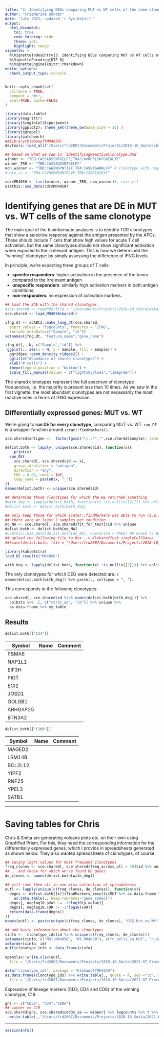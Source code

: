 ```yaml
---
title: "3. Identifying DEGs comparing MUT vs WT cells of the same clonotype (MR4050)"
author: "Friederike Dündar"
date: "July 2021; updated `r Sys.Date()`"
output:
  html_document:
    toc: true
    code_folding: hide
    theme: yeti
    highlight: tango
vignette: >
  %\VignetteIndexEntry{3. Identifying DEGs comparing MUT vs WT cells of the same clonotype (MR4050)}
  %\VignetteEncoding{UTF-8}
  %\VignetteEngine{knitr::rmarkdown}
editor_options: 
  chunk_output_type: console
---
```


```r
knitr::opts_chunk$set(
  collapse = TRUE,
  comment = "#>",
  eval=TRUE, cache=FALSE
)
```
```r
library(data.table)
library(magrittr)
library(SingleCellExperiment)  
library(ggplot2); theme_set(theme_bw(base_size = 16) )
library(ggrepel)
library(patchwork)
##library(KlebanoffMR4050)
devtools::load_all("/Users/frd2007/Documents/Projects/2018-10_Smita/chris-klebanoff/KlebanoffMR4050")
```


```r
## based on what we saw in `IdentifyingReactiveClonotype.Rmd`
winner <- "TRB:CASSADSSNTGELFF;TRA:CAVRDPLSNFGNEKLTF"
winner_TRB <- "TRB:CASSADSSNTGELFF"
non_winner <- "TRB:CAWSWGYNTIYF;TRA:CAVGTGANNLFF" # clonotype with negative delta IFNg
#rare_ct <- "TRA:CVVNFRNSGNTPLVF;TRB:CSARLNIQYF"
```

```r
cdrsMR4050 <- list(winner, winner_TRB, non_winner)#, rare_ct)
usethis::use_data(cdrsMR4050)
```


# Identifying genes that are DE in MUT vs. WT cells of the same clonotype 

The main goal of the bioinformatic analyses is to identify TCR clonotypes that show a selective response against the antigen presented by the APCs.
These should include T cells that show high values for acute T cell activation, but the same clonotypes should _not_ show significant activation when exposed to the irrelevant antigen. This is how we determined the "winning" clonotype: by simply assessing the difference of IFNG levels.

In principle, we're expecting three groups of T cells:

* __specific responders__: higher activation in the presence of the tumor compared to the irrelevant antigen
* __unspecific responders__: similarly high activation markers in both antigen conditions;
* __non-responders__: no expression of activation markers.


```r
## Load the SCE with the shared clonotypes
#sce.shared <- readRDS(file = "~/Documents/Projects/2018-10_Smita/data/sce_sharedClonotypes_Mar2020.RDS")
sce.shared <- load_MR4050shared()
```
```r
ifng.dt <- scABC2::make_long_dt(sce.shared,
  exprs_values = "logcounts", features = "IFNG",
  include_metaData=c("Sample", "id"))
setnames(ifng.dt, "feature_name","gene_name")
```

```r
ifng.dt[, .N, c("Sample","id")] %>%
 ggplot(., aes(x = N, y = Sample, fill = Sample)) +
  ggridges::geom_density_ridges2() +
  ggtitle("Abundance of shared clonotypes") + 
  xlab("# cells") +
  theme(legend.position = "bottom") +
  scale_fill_manual(values = c("lightskyblue1","limegreen"))
```

The shared clonotypes represent the full spectrum of clonotype frequencies, i.e. the majority is present less than 10 times.
As we saw in the first vignette, the most abundant clonotypes are not necessarily the most reactive ones in terms of IFNG expression.

## Differentially expressed genes: MUT vs. WT

We're going to **run DE for every clonotype**, comparing MUT vs. WT. 
`run_DE` is a wrapper function around `scran::findMarkers()`.

```r
sce.shared$antigen <-  factor(gsub("\\..*","",sce.shared$Sample), levels = c("WT", "MUT"), ordered = TRUE)

delist.both <- lapply( unique(sce.shared$id), function(x){
    print(x)
  run_DE(
    sce.shared[, sce.shared$id == x],
    group_identifier = "antigen",
    direction = "any",
    FDR = 0.05, rank = Inf,
    comp_name = paste0(x, "_"))
})
names(delist.both) <- unique(sce.shared$id)

## determine those clonotypes for which the DE returned something
#with_deg <- lapply(delist.both, function(x) !is.null(x[[2]])) %>% unlist
#delist.both <- delist.both[with_deg] 

## only keep those for which scater::findMarkers was able to run (i.e.,
## there were at least 2 samples per condition
no_NA <- sce.shared[, sce.shared$fit_for_test]$id %>% unique
delist.both <- delist.both[no_NA]
#usethis::use_data(delist.both[no_NA], overwrite = TRUE) ## moved to Box
## upload the following file to Box --> KlebanoffLab_singleCellData/
##!save(delist.both, file = "/Users/frd2007/Documents/Projects/2018-10_Smita/2021-07_ProcessingMR4050/delist.both_MR4050.rda")
```

```r
library(kableExtra)
load_DE_results("MR4050")

with_deg <- lapply(delist.both, function(x) !is.null(x[[2]])) %>% unlist
```

The only clonotypes for which DEG were detected are: `r names(delist.both[with_deg]) %>% paste(., collapse = ", ")`.

This corresponds to the following clonotypes:

```r
sce.shared[, sce.shared$id %in% names(delist.both[with_deg])] %>% 
  colData %>% .[, c("cdr3s_aa", "id")] %>% unique %>% 
  as.data.frame %>% my_table
```

## Results 

```r
delist.both[["C24"]]
```

|Symbol | Name | Comment | 
|--------|-------|-------|
| PSMA6 |||
| NAP1L1||
|EIF3H |||
|PIGT|||
|ECI2|||
|JOSD1|||
|GOLGB1|||
|ARHGAP25|||
|BTN3A2|||

```r
delist.both[["C160"]] 
```

|Symbol | Name | Comment | 
|--------|-------|-------|
| MAGED2 |||
| LSM14B |||
| BCL2L12 |||
| YIPF2 |||
|RNF25 |||
|YPEL3|||
|SATB1|||

------------------

# Saving tables for Chris

Chris & Smita are generating volcano plots etc. on their own using GraphPad Prism. 
For this, they need the corresponding information for the differentially expressed genes, which I provide in spreadsheets generated as shown below. 
They also wanted spreadsheets of clonotypes, of course.

```r
## saving logFC values for most frequent clonotypes
freq_clones <- sce.shared[, sce.shared$freq_across_all > 20]$id %>% unique
## ...and those for which we've found DE genes
de_clones <- names(delist.both[with_deg])

## will save them all in one xlsx collection of spreadsheets
outl <- lapply(unique(c(freq_clones, de_clones)), function(x){
  degns <- delist.both[[x]]$findMarkers_results$MUT %>% as.data.frame %>%
    as.data.table(., keep.rownames="gene_symbol")
  degns[, neglog10.pVal := -1*log10(p.value)]
  degns[, neglog10.FDR := -1*log10(FDR)]
  return(data.frame(degns))
})
names(outl) <- paste(unique(c(freq_clones, de_clones), "DEG_Mut-vs-Wt", sep = "_"))

## add basic information about the clonotypes
cinfo <-  clonotype_ids[id %in% unique(c(freq_clones, de_clones))] 
setnames(cinfo, c("MUT.MR4050", "WT.MR4050"), c("n_cells_in_MUT", "n_cells_in_WT"))
setorder(cinfo, id)
outl$clonotype_info <- data.frame(cinfo)
  
openxlsx::write.xlsx(outl,
  file = "/Users/frd2007/Documents/Projects/2018-10_Smita/2021-07_ProcessingMR4050/DEgenes_MR4050.xlsx")
```

```r
data("clonotype_ids", package = "KlebanoffMR4050")
as.data.frame(clonotype_ids) %>% write.table(., quote = F, sep ="\t", row.names =F,
  file = "/Users/frd2007/Documents/Projects/2018-10_Smita/2021-07_ProcessingMR4050/MR4050_clonotypeIDs.txt")
```

Expression of lineage markers (CD3, CD4 and CD8) of the winning clonotype, C19:

```r
gns <- c("CD3E", "CD4","CD8A")
## iwnner == C19
sce.shared[gns, sce.shared$cdr3s_aa == winner] %>% logcounts %>% t %>% as.matrix %>% as.data.frame %>%
  write.table(.,"/Users/frd2007/Documents/Projects/2018-10_Smita/2021-07_ProcessingMR4050/MR4050_C19_Winner_logcounts_CD3-4-8.txt", sep = "\t", quote=FALSE, row.names = TRUE, col.names = TRUE)
```


-------------

```r
sessionInfo()
```

